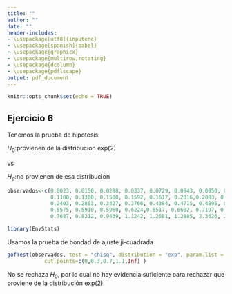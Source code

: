 ```yaml
---
title: ""
author: ""
date: ""
header-includes:
- \usepackage[utf8]{inputenc}
- \usepackage[spanish]{babel}
- \usepackage{graphicx}
- \usepackage{multirow,rotating}
- \usepackage{dcolumn}
- \usepackage{pdflscape}
output: pdf_document
---
```


```r
knitr::opts_chunk$set(echo = TRUE)
```

## Ejercicio 6

Tenemos la prueba de hipotesis:


$H_0$:provienen de la distribucion exp(2)

vs

$H_a$:no provienen de esa distribucion
```r
observados<-c(0.0023, 0.0150, 0.0298, 0.0337, 0.0729, 0.0943, 0.0950, 0.1080, 
              0.1180, 0.1300, 0.1500, 0.1592, 0.1617, 0.2016,0.2083, 0.2316, 
              0.2403, 0.2863, 0.3427, 0.3766, 0.4384, 0.4715, 0.4895, 0.5544,
              0.5575, 0.5910, 0.5960, 0.6224,0.6517, 0.6602, 0.7197, 0.7317, 
              0.7687, 0.8212, 0.9439, 1.1242, 1.2681, 1.2885, 2.3626, 2.6055)

```
```r
library(EnvStats)
```
Usamos la prueba de bondad de ajuste ji-cuadrada
```r
gofTest(observados, test = "chisq", distribution = "exp", param.list = list(rate = 2),
            cut.points=c(0,0.3,0.7,1.1,Inf) )

```

No se rechaza $H_0$, por lo cual no hay evidencia suficiente para rechazar que proviene de la distribución exp(2). 


